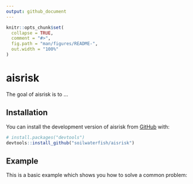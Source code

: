 ```yaml
---
output: github_document
---
```


<!-- README.md is generated from README.Rmd. Please edit that file -->

```r
knitr::opts_chunk$set(
  collapse = TRUE,
  comment = "#>",
  fig.path = "man/figures/README-",
  out.width = "100%"
)
```

# aisrisk

<!-- badges: start -->
<!-- badges: end -->

The goal of aisrisk is to ...

## Installation

You can install the development version of aisrisk from [GitHub](https://github.com/) with:

``` r
# install.packages("devtools")
devtools::install_github("soilwaterfish/aisrisk")
```

## Example

This is a basic example which shows you how to solve a common problem:

